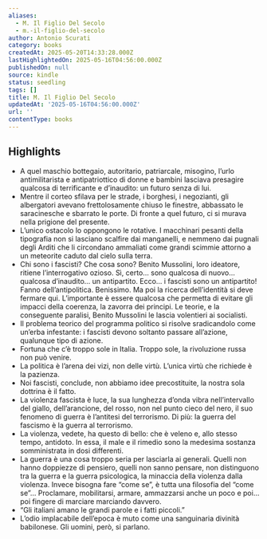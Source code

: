 ```yaml
---
aliases:
  - M. Il Figlio Del Secolo
  - m.-il-figlio-del-secolo
author: Antonio Scurati
category: books
createdAt: 2025-05-20T14:33:28.000Z
lastHighlightedOn: 2025-05-16T04:56:00.000Z
publishedOn: null
source: kindle
status: seedling
tags: []
title: M. Il Figlio Del Secolo
updatedAt: '2025-05-16T04:56:00.000Z'
url: ''
contentType: books
---
```

## Highlights

- A quel maschio bottegaio, autoritario, patriarcale, misogino, l’urlo antimilitarista e antipatriottico di donne e bambini lasciava presagire qualcosa di terrificante e d’inaudito: un futuro senza di lui.
- Mentre il corteo sfilava per le strade, i borghesi, i negozianti, gli albergatori avevano frettolosamente chiuso le finestre, abbassato le saracinesche e sbarrato le porte. Di fronte a quel futuro, ci si murava nella prigione del presente.
- L’unico ostacolo lo oppongono le rotative. I macchinari pesanti della tipografia non si lasciano scalfire dai manganelli, e nemmeno dai pugnali degli Arditi che li circondano ammaliati come grandi scimmie attorno a un meteorite caduto dal cielo sulla terra.
- Chi sono i fascisti? Che cosa sono? Benito Mussolini, loro ideatore, ritiene l’interrogativo ozioso. Sì, certo… sono qualcosa di nuovo… qualcosa d’inaudito… un antipartito. Ecco… i fascisti sono un antipartito! Fanno dell’antipolitica. Benissimo. Ma poi la ricerca dell’identità si deve fermare qui. L’importante è essere qualcosa che permetta di evitare gli impacci della coerenza, la zavorra dei principi. Le teorie, e la conseguente paralisi, Benito Mussolini le lascia volentieri ai socialisti.
- Il problema teorico del programma politico si risolve sradicandolo come un’erba infestante: i fascisti devono soltanto passare all’azione, qualunque tipo di azione.
- Fortuna che c’è troppo sole in Italia. Troppo sole, la rivoluzione russa non può venire.
- La politica è l’arena dei vizi, non delle virtù. L’unica virtù che richiede è la pazienza.
- Noi fascisti, conclude, non abbiamo idee precostituite, la nostra sola dottrina è il fatto.
- La violenza fascista è luce, la sua lunghezza d’onda vibra nell’intervallo del giallo, dell’arancione, del rosso, non nel punto cieco del nero, il suo fenomeno di guerra è l’antitesi del terrorismo. Di più: la guerra del fascismo è la guerra al terrorismo.
- La violenza, vedete, ha questo di bello: che è veleno e, allo stesso tempo, antidoto. In essa, il male e il rimedio sono la medesima sostanza somministrata in dosi differenti.
- La guerra è una cosa troppo seria per lasciarla ai generali. Quelli non hanno doppiezze di pensiero, quelli non sanno pensare, non distinguono tra la guerra e la guerra psicologica, la minaccia della violenza dalla violenza. Invece bisogna fare “come se”, è tutta una filosofia del “come se”… Proclamare, mobilitarsi, armare, ammazzarsi anche un poco e poi… poi fingere di marciare marciando davvero.
- “Gli italiani amano le grandi parole e i fatti piccoli.”
- L’odio implacabile dell’epoca è muto come una sanguinaria divinità babilonese. Gli uomini, però, si parlano.
